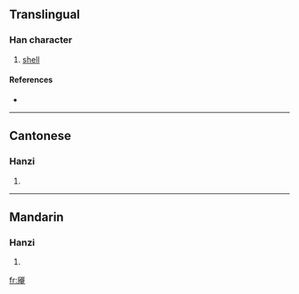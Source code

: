 {{see|厴}}
==Translingual==

===Han character===
{{Han char|rn=27|rad=厂|as=09|sn=11|four=|canj=一戈大中 (MIKL)}}

# [[shell]]

====References====
* {{Han ref|kx=0162.191|hdz=10075.100|uh=53A3|ud=21411}}

----

==Cantonese==

===Hanzi===
{{yue-hanzi|jyut=|y=yim3}}

# {{defn|Cantonese}}

----

==Mandarin==

===Hanzi===
{{cmn-hanzi|tra=厴|pin=[[yǎn]] ([[yan3]])|wg=yen<sup>3</sup>}}

# {{defn|Mandarin}}

[[fr:厣]]
